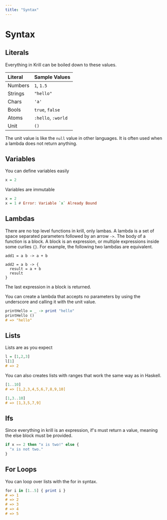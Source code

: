 ```yaml
---
title: "Syntax"
---
```


# Syntax

## Literals

Everything in Krill can be boiled down to these values.

| Literal | Sample Values      |
|:--------|--------------------|
| Numbers | `1`, `1.5`         |
| Strings | `"hello"`          |
| Chars   | `'a'`              |
| Bools   | `true`, `false`    |
| Atoms   | `:hello`, `:world` |
| Unit    | `()`               |

The unit value is like the `null` value in other languages. It is often used
when a lambda does not return anything.

## Variables

You can define variables easily

```haskell
x = 2
```

Variables are immutable

```haskell
x = 2
x = 1 # Error: Variable `x` Already Bound
```

## Lambdas

There are no top level functions in krill, only lambas. A lambda is a set of
space separated parameters followed by an arrow `->`. The body of a function is
a block. A block is an expression, or multiple expressions inside some curlies
`{}`. For example, the following two lambdas are equivalent.

```
add1 = a b -> a + b

add2 = a b -> {
  result = a + b
  result
}
```

The last expression in a block is returned.

You can create a lambda that accepts no parameters by using the underscore and
calling it with the unit value.

```haskell
printHello = _ -> print "hello"
printHello ()
# => "hello"
```

## Lists

Lists are as you expect

```haskell
l = [1,2,3]
l[1]
# => 2
```

You can also creates lists with ranges that work the same way as in Haskell.

```haskell
[1..10]
# => [1,2,3,4,5,6,7,8,9,10]

[1,3..10]
# => [1,3,5,7,9]
```

## Ifs

Since everything in krill is an expression, if's must return a value, meaning
the else block must be provided.

```haskell
if x == 2 then "x is two!" else {
  "x is not two."
}
```

## For Loops

You can loop over lists with the for in syntax.

```haskell
for i in [1..5] { print i }
# => 1
# => 2
# => 3
# => 4
# => 5
```
